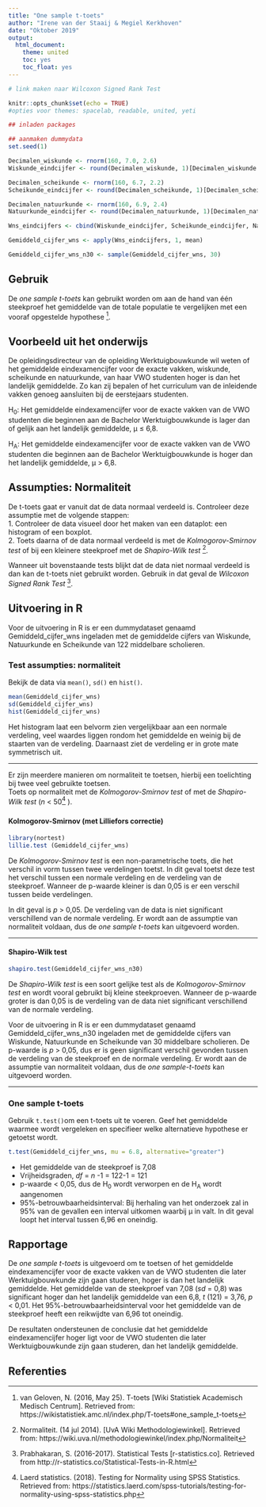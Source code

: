 ```yaml
---
title: "One sample t-toets"
author: "Irene van der Staaij & Megiel Kerkhoven"
date: "Oktober 2019"
output:
  html_document:
    theme: united
    toc: yes
    toc_float: yes
---
```


```r
# link maken naar Wilcoxon Signed Rank Test
```

```r
knitr::opts_chunk$set(echo = TRUE)
#opties voor themes: spacelab, readable, united, yeti
```

```r
## inladen packages

## aanmaken dummydata
set.seed(1)

Decimalen_wiskunde <- rnorm(160, 7.0, 2.6)
Wiskunde_eindcijfer <- round(Decimalen_wiskunde, 1)[Decimalen_wiskunde <= 10 & Decimalen_wiskunde >= 4.5]

Decimalen_scheikunde <- rnorm(160, 6.7, 2.2)
Scheikunde_eindcijfer <- round(Decimalen_scheikunde, 1)[Decimalen_scheikunde <= 10 & Decimalen_scheikunde >= 4.5]

Decimalen_natuurkunde <- rnorm(160, 6.9, 2.4)
Natuurkunde_eindcijfer <- round(Decimalen_natuurkunde, 1)[Decimalen_natuurkunde <= 10 & Decimalen_natuurkunde >= 4.5]

Wns_eindcijfers <- cbind(Wiskunde_eindcijfer, Scheikunde_eindcijfer, Natuurkunde_eindcijfer)

Gemiddeld_cijfer_wns <- apply(Wns_eindcijfers, 1, mean)

Gemiddeld_cijfer_wns_n30 <- sample(Gemiddeld_cijfer_wns, 30)
```

## Gebruik
De *one sample t-toets* kan gebruikt worden om aan de hand van één steekproef het gemiddelde van de totale populatie te vergelijken met een vooraf opgestelde hypothese [^1]. 

## Voorbeeld uit het onderwijs
De opleidingsdirecteur van de opleiding Werktuigbouwkunde wil weten of het gemiddelde eindexamencijfer voor de exacte vakken, wiskunde, scheikunde en natuurkunde, van haar VWO studenten hoger is dan het landelijk gemiddelde. Zo kan zij bepalen of het curriculum van de inleidende vakken genoeg aansluiten bij de eerstejaars studenten. 

H~0~: Het gemiddelde eindexamencijfer voor de exacte vakken van de VWO studenten die beginnen aan de Bachelor Werktuigbouwkunde is lager dan of gelijk aan het landelijk gemiddelde, µ ≤ 6,8. 

H~A~: Het gemiddelde eindexamencijfer voor de exacte vakken van de VWO studenten die beginnen aan de Bachelor Werktuigbouwkunde is hoger dan het landelijk gemiddelde, µ > 6,8. 

## Assumpties: Normaliteit 
De t-toets gaat er vanuit dat de data normaal verdeeld is. Controleer deze assumptie met de volgende stappen:  
1. Controleer de data visueel door het maken van een dataplot: een histogram of een boxplot.  
2. Toets daarna of de data normaal verdeeld is met de *Kolmogorov-Smirnov test* of bij een kleinere steekproef met de *Shapiro-Wilk test* [^2]. 

Wanneer uit bovenstaande tests blijkt dat de data niet normaal verdeeld is dan kan de t-toets niet gebruikt worden. Gebruik in dat geval de *Wilcoxon Signed Rank Test* [^3].

## Uitvoering in R
Voor de uitvoering in R is er een dummydataset genaamd Gemiddeld_cijfer_wns ingeladen met de gemiddelde cijfers van Wiskunde, Natuurkunde en Scheikunde van 122 middelbare scholieren.

### Test assumpties: normaliteit
Bekijk de data via `mean()`, `sd()` en `hist()`.
```r
mean(Gemiddeld_cijfer_wns)
sd(Gemiddeld_cijfer_wns)
hist(Gemiddeld_cijfer_wns)
```

Het histogram laat een belvorm zien vergelijkbaar aan een normale verdeling, veel waardes liggen rondom het gemiddelde en weinig bij de staarten van de verdeling. Daarnaast ziet de verdeling er in grote mate symmetrisch uit.

***

Er zijn meerdere manieren om normaliteit te toetsen, hierbij een toelichting bij twee veel gebruikte toetsen.  
Toets op normaliteit met de *Kolmogorov-Smirnov test* of met de *Shapiro-Wilk test* (*n* < 50[^4] ).  

### {.tabset .tabset-fade .tabset.pills}
#### Kolmogorov-Smirnov (met Lilliefors correctie) 

```r
library(nortest)
lillie.test (Gemiddeld_cijfer_wns)
```
De *Kolmogorov-Smirnov test* is een non-parametrische toets, die het verschil in vorm tussen twee verdelingen toetst. In dit geval toetst deze test het verschil tussen een normale verdeling en de verdeling van de steekproef. Wanneer de p-waarde kleiner is dan 0,05 is er een verschil tussen beide verdelingen. 

In dit geval is *p* > 0,05. De verdeling van de data is niet significant verschillend van de normale verdeling. Er wordt aan de assumptie van normaliteit voldaan, dus de *one sample t-toets* kan uitgevoerd worden.  

***

#### Shapiro-Wilk test
``` r
shapiro.test(Gemiddeld_cijfer_wns_n30)
```

De *Shapiro-Wilk test* is een soort gelijke test als de *Kolmogorov-Smirnov test* en wordt vooral gebruikt bij kleine steekproeven. Wanneer de p-waarde groter is dan 0,05 is de verdeling van de data niet significant verschillend van de normale verdeling.

Voor de uitvoering in R is er een dummydataset genaamd Gemiddeld_cijfer_wns_n30 ingeladen met de gemiddelde cijfers van Wiskunde, Natuurkunde en Scheikunde van 30 middelbare scholieren. De p-waarde is *p* > 0,05, dus er is geen significant verschil gevonden tussen de verdeling van de steekproef en de normale verdeling. Er wordt aan de assumptie van normaliteit voldaan, dus de *one sample-t-toets* kan uitgevoerd worden.

***

### One sample t-toets
Gebruik `t.test()`om een t-toets uit te voeren. Geef het gemiddelde waarmee wordt vergeleken en specifieer welke alternatieve hypothese er getoetst wordt.
```r
t.test(Gemiddeld_cijfer_wns, mu = 6.8, alternative="greater")
```
* Het gemiddelde van de steekproef is 7,08  
* Vrijheidsgraden, *df* = *n* -1 = 122-1 = 121  
* p-waarde < 0,05, dus de H~0~ wordt verworpen en de H~A~ wordt aangenomen  
* 95%-betrouwbaarheidsinterval: Bij herhaling van het onderzoek zal in 95% van de gevallen een interval uitkomen waarbij µ in valt. In dit geval loopt het interval tussen 6,96 en oneindig. 

## Rapportage
De *one sample t-toets* is uitgevoerd om te toetsen of het gemiddelde eindexamencijfer voor de exacte vakken van de VWO studenten die later Werktuigbouwkunde zijn gaan studeren, hoger is dan het landelijk gemiddelde. Het gemiddelde van de steekproef van 7,08 (*sd* = 0,8) was significant hoger dan het landelijk gemiddelde van een 6,8, *t* (121) = 3,76, *p* < 0,01. Het 95%-betrouwbaarheidsinterval voor het gemiddelde van de steekproef heeft een reikwijdte van 6,96 tot oneindig.   

De resultaten ondersteunen de conclusie dat het gemiddelde eindexamencijfer hoger ligt voor de VWO studenten die later Werktuigbouwkunde zijn gaan studeren, dan het landelijk gemiddelde. 

## Referenties
[^1]: van Geloven, N. (2016, May 25). T-toets [Wiki Statistiek Academisch Medisch Centrum]. Retrieved from: https://wikistatistiek.amc.nl/index.php/T-toets#one_sample_t-toets
[^2]: Normaliteit. (14 jul 2014). [UvA Wiki Methodologiewinkel]. Retrieved from: https://wiki.uva.nl/methodologiewinkel/index.php/Normaliteit  
[^3]: Prabhakaran, S. (2016-2017). Statistical Tests [r-statistics.co]. Retrieved from http://r-statistics.co/Statistical-Tests-in-R.html  
[^4]: Laerd statistics. (2018). Testing for Normality using SPSS Statistics. Retrieved from: https://statistics.laerd.com/spss-tutorials/testing-for-normality-using-spss-statistics.php  